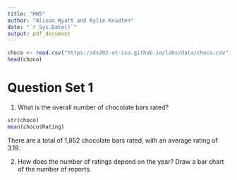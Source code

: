 ```yaml
---
title: "HW5"
author: "Alison Wyatt and Kylie Knudten"
date: "`r Sys.Date()`" 
output: pdf_document
---
```


```r
choco <- read.csv("https://ds202-at-isu.github.io/labs/data/choco.csv")
head(choco)
```
# Question Set 1

1. What is the overall number of chocolate bars rated?

```r
str(choco)
mean(choco$Rating)
```
There are a total of 1,852 chocolate bars rated, with an average rating of 3.19. 

2. How does the number of ratings depend on the year? Draw a bar chart of the number of reports.
